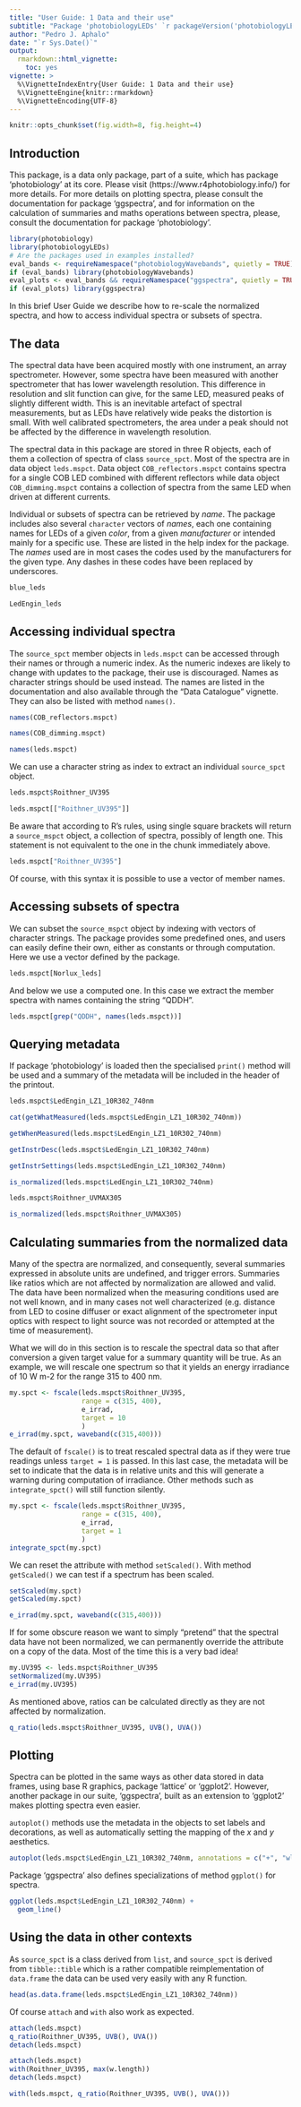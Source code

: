 ---
title: "User Guide: 1 Data and their use"
subtitle: "Package 'photobiologyLEDs' `r packageVersion('photobiologyLEDs')` "
author: "Pedro J. Aphalo"
date: "`r Sys.Date()`"
output: 
  rmarkdown::html_vignette:
    toc: yes
vignette: >
  %\VignetteIndexEntry{User Guide: 1 Data and their use}
  %\VignetteEngine{knitr::rmarkdown}
  %\VignetteEncoding{UTF-8}
---

```{r, echo=FALSE}
knitr::opts_chunk$set(fig.width=8, fig.height=4)
```

## Introduction

This package, is a data only package, part of a suite, which has package 
'photobiology' at its core. Please visit (https://www.r4photobiology.info/) 
for more details. For more details on plotting spectra, please consult the 
documentation for package 'ggspectra', and for information on the calculation 
of summaries and maths operations  between spectra, please, consult the 
documentation for package 'photobiology'.

```{r, message=FALSE}
library(photobiology)
library(photobiologyLEDs)
# Are the packages used in examples installed?
eval_bands <- requireNamespace("photobiologyWavebands", quietly = TRUE)
if (eval_bands) library(photobiologyWavebands)
eval_plots <- eval_bands && requireNamespace("ggspectra", quietly = TRUE)
if (eval_plots) library(ggspectra)
```

In this brief User Guide we describe how to re-scale the normalized
spectra, and how to access individual spectra or subsets of spectra.

## The data

The spectral data have been acquired mostly with one instrument, an array
spectrometer. However, some spectra have been measured with another 
spectrometer that has lower wavelength resolution. This difference in
resolution and slit function can give, for the same LED, measured peaks 
of slightly different width. This is an inevitable artefact of spectral 
measurements, but as LEDs have relatively wide peaks the distortion is small.
With well calibrated spectrometers, the area under a peak should not be
affected by the difference in wavelength resolution.

The spectral data in this package are stored in three R objects, each of them a
collection of spectra of class `source_spct`. Most of the spectra are in data
object `leds.mspct`. Data object `COB_reflectors.mspct` contains spectra for a
single COB LED combined with different reflectors while data object
`COB_dimming.mspct` contains a collection of spectra from the same LED when
driven at different currents.

Individual or subsets of spectra can be retrieved by _name_. The package
includes also several `character` vectors of _names_, each one containing names
for LEDs of a given _color_, from a given _manufacturer_ or intended mainly for
a specific use. These are listed in the help index for the package. The _names_
used are in most cases the codes used by the manufacturers for the given type.
Any dashes in these codes have been replaced by underscores.

```{r}
blue_leds
```

```{r}
LedEngin_leds
```

## Accessing individual spectra

The `source_spct` member objects in `leds.mspct` can be accessed through their
names or through a numeric index. As the numeric indexes are likely to change 
with updates to the package, their use is discouraged. Names as character
strings should be used instead. The names are listed in the documentation
and also available through the "Data Catalogue" vignette. They can also be
listed with method `names()`.


```{r}
names(COB_reflectors.mspct)
```
```{r}
names(COB_dimming.mspct)
```

```{r}
names(leds.mspct)
```

We can use a character string as index to extract an individual `source_spct`
object.

```{r}
leds.mspct$Roithner_UV395
```

```{r}
leds.mspct[["Roithner_UV395"]]
```

Be aware that according to R's rules, using single square brackets will return
a `source_mspct` object, a collection of spectra, possibly of length one. This 
statement is not equivalent to the one in the chunk immediately above.

```{r}
leds.mspct["Roithner_UV395"]
```

Of course, with this syntax it is possible to use a vector of member names.

## Accessing subsets of spectra

We can subset the `source_mspct` object by indexing with vectors of character
strings. The package provides some predefined ones, and users can easily
define their own, either as constants or through computation. Here we use
a vector defined by the package.

```{r}
leds.mspct[Norlux_leds]
```

And below we use a computed one. In this case we extract the member spectra
with names containing the string "QDDH".

```{r}
leds.mspct[grep("QDDH", names(leds.mspct))]
```

## Querying metadata

If package 'photobiology' is loaded then the specialised `print()` method will be
used and a summary of the metadata will be included in the header of the
printout.

```{r}
leds.mspct$LedEngin_LZ1_10R302_740nm
```

```{r}
cat(getWhatMeasured(leds.mspct$LedEngin_LZ1_10R302_740nm))
```

```{r}
getWhenMeasured(leds.mspct$LedEngin_LZ1_10R302_740nm)
```

```{r}
getInstrDesc(leds.mspct$LedEngin_LZ1_10R302_740nm)
```

```{r}
getInstrSettings(leds.mspct$LedEngin_LZ1_10R302_740nm)
```

```{r}
is_normalized(leds.mspct$LedEngin_LZ1_10R302_740nm)
```

```{r}
leds.mspct$Roithner_UVMAX305
```

```{r}
is_normalized(leds.mspct$Roithner_UVMAX305)
```

## Calculating summaries from the normalized data

Many of the spectra are normalized, and consequently, several summaries expressed in
absolute units are undefined, and trigger errors. Summaries like ratios which
are not affected by normalization are allowed and valid. The data have been
normalized when the measuring conditions used are not well known, and in many
cases not well characterized (e.g. distance from LED to cosine diffuser or exact 
alignment of the spectrometer input optics with respect to light source was
not recorded or attempted at the time of measurement).

What we will do in this section is to rescale the spectral data so that after 
conversion a given target value for a summary quantity will be true. As an 
example, we will rescale one spectrum so that it yields an energy irradiance of
10 W m-2 for the range 315 to 400 nm.

```{r}
my.spct <- fscale(leds.mspct$Roithner_UV395,
                  range = c(315, 400),
                  e_irrad,
                  target = 10
                  )
e_irrad(my.spct, waveband(c(315,400)))
```

The default of `fscale()` is to treat rescaled spectral data as if they were 
true readings unless `target = 1` is passed. In this last case, the metadata
will be set to indicate that the data is in relative units and this will
generate a warning during computation of irradiance. Other methods such as 
`integrate_spct()` will still function silently.

```{r}
my.spct <- fscale(leds.mspct$Roithner_UV395,
                  range = c(315, 400),
                  e_irrad,
                  target = 1
                  )
integrate_spct(my.spct)
```

We can reset the attribute with method `setScaled()`. With 
method `getScaled()` we can test if a spectrum has been scaled.

```{r}
setScaled(my.spct)
getScaled(my.spct)
```
```{r}
e_irrad(my.spct, waveband(c(315,400)))
```

If for some obscure reason we want to simply "pretend" that the spectral data
have not been normalized, we can permanently override the attribute on a copy 
of the data. Most of the time this is a very bad idea!

```{r}
my.UV395 <- leds.mspct$Roithner_UV395
setNormalized(my.UV395)
e_irrad(my.UV395)
```

As mentioned above, ratios can be calculated directly as they are not affected
by normalization.

```{r}
q_ratio(leds.mspct$Roithner_UV395, UVB(), UVA())
```

## Plotting

Spectra can be plotted in the same ways as other data stored in
data frames, using base R graphics, package 'lattice' or 'ggplot2'. However, another
package in our suite, 'ggspectra', built as an extension to 'ggplot2' makes 
plotting spectra even easier.

`autoplot()` methods use the metadata in the objects to set labels and decorations,
as well as automatically setting the mapping of the _x_ and _y_ aesthetics.

```{r, eval=eval_plots}
autoplot(leds.mspct$LedEngin_LZ1_10R302_740nm, annotations = c("+", "wls"), )
```

Package 'ggspectra' also defines specializations of method `ggplot()` for 
spectra.

```{r, eval=eval_plots}
ggplot(leds.mspct$LedEngin_LZ1_10R302_740nm) +
  geom_line()
```

## Using the data in other contexts

As `source_spct` is a class derived from `list`, and `source_spct` is derived from
`tibble::tible` which is a rather compatible reimplementation of `data.frame` the
data can be used very easily with any R function.

```{r}
head(as.data.frame(leds.mspct$LedEngin_LZ1_10R302_740nm))
```

Of course `attach` and `with` also work as expected.

```{r, eval=eval_bands}
attach(leds.mspct)
q_ratio(Roithner_UV395, UVB(), UVA())
detach(leds.mspct)
```

```{r}
attach(leds.mspct)
with(Roithner_UV395, max(w.length))
detach(leds.mspct)
```

```{r, eval=eval_bands}
with(leds.mspct, q_ratio(Roithner_UV395, UVB(), UVA()))
```
